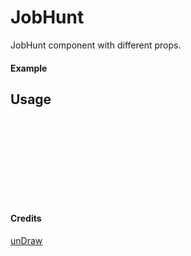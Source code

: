 
<Meta of={JobHunt} title="unDraw/JobHunt" />

# JobHunt

JobHunt component with different props.

#### Example

<Canvas of={JobHunt.Primary} />

## Usage

```ts
import { JobHunt } from "yadl-ui";

const Example = () => {
  return (
      <JobHunt />
  );
};

export default Example;
```

#### Credits
[unDraw](https://undraw.co/illustrations)

